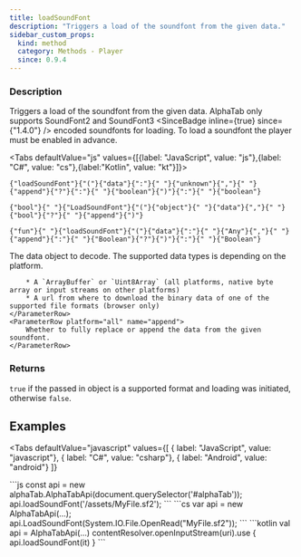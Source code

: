 ```yaml
---
title: loadSoundFont
description: "Triggers a load of the soundfont from the given data."
sidebar_custom_props:
  kind: method
  category: Methods - Player
  since: 0.9.4
---
```



<SinceBadge since="0.9.4" />

### Description
Triggers a load of the soundfont from the given data. AlphaTab only supports SoundFont2 and SoundFont3 <SinceBadge inline={true} since={"1.4.0"} /> encoded soundfonts for loading. To load a soundfont the player must be enabled in advance.

<Tabs defaultValue="js" values={[{label: "JavaScript", value: "js"},{label: "C#", value: "cs"},{label:"Kotlin", value: "kt"}]}>
<TabItem value="js">
<div className="codeBlockContainer"><div className="codeBlockContent"><pre className="codeBlock"><code className="codeBlockLines" style={{"color":"#393A34","backgroundColor":"#f6f8fa"}}><span style={{"color":"#36acaa"}}>{"loadSoundFont"}</span><span style={{"color":"#393A34"}}>{"("}</span><span style={{"color":"#36acaa"}}>{"data"}</span><span style={{"color":"#393A34"}}>{":"}</span><span style={{"color":"#393A34","backgroundColor":"#f6f8fa"}}>{" "}</span><span style={{"color":"#36acaa"}}>{"unknown"}</span><span style={{"color":"#393A34"}}>{","}</span><span style={{"color":"#393A34","backgroundColor":"#f6f8fa"}}>{" "}</span><span style={{"color":"#36acaa"}}>{"append"}</span><span style={{"color":"#393A34"}}>{"?"}</span><span style={{"color":"#393A34"}}>{":"}</span><span style={{"color":"#393A34","backgroundColor":"#f6f8fa"}}>{" "}</span><span style={{"color":"#36acaa"}}>{"boolean"}</span><span style={{"color":"#393A34"}}>{")"}</span><span style={{"color":"#393A34"}}>{":"}</span><span style={{"color":"#393A34","backgroundColor":"#f6f8fa"}}>{" "}</span><span style={{"color":"#36acaa"}}>{"boolean"}</span></code></pre></div></div>
</TabItem>
<TabItem value="cs">
<div className="codeBlockContainer"><div className="codeBlockContent"><pre className="codeBlock"><code className="codeBlockLines" style={{"color":"#393A34","backgroundColor":"#f6f8fa"}}><span style={{"color":"#36acaa"}}>{"bool"}</span><span style={{"color":"#393A34","backgroundColor":"#f6f8fa"}}>{" "}</span><span style={{"color":"#36acaa"}}>{"LoadSoundFont"}</span><span style={{"color":"#393A34"}}>{"("}</span><span style={{"color":"#36acaa"}}>{"object"}</span><span style={{"color":"#393A34","backgroundColor":"#f6f8fa"}}>{" "}</span><span style={{"color":"#36acaa"}}>{"data"}</span><span style={{"color":"#393A34"}}>{","}</span><span style={{"color":"#393A34","backgroundColor":"#f6f8fa"}}>{" "}</span><span style={{"color":"#36acaa"}}>{"bool"}</span><span style={{"color":"#393A34"}}>{"?"}</span><span style={{"color":"#393A34","backgroundColor":"#f6f8fa"}}>{" "}</span><span style={{"color":"#36acaa"}}>{"append"}</span><span style={{"color":"#393A34"}}>{")"}</span></code></pre></div></div>
</TabItem>
<TabItem value="kt">
<div className="codeBlockContainer"><div className="codeBlockContent"><pre className="codeBlock"><code className="codeBlockLines" style={{"color":"#393A34","backgroundColor":"#f6f8fa"}}><span style={{"color":"#36acaa"}}>{"fun"}</span><span style={{"color":"#393A34","backgroundColor":"#f6f8fa"}}>{" "}</span><span style={{"color":"#36acaa"}}>{"loadSoundFont"}</span><span style={{"color":"#393A34"}}>{"("}</span><span style={{"color":"#36acaa"}}>{"data"}</span><span style={{"color":"#393A34"}}>{":"}</span><span style={{"color":"#393A34","backgroundColor":"#f6f8fa"}}>{" "}</span><span style={{"color":"#36acaa"}}>{"Any"}</span><span style={{"color":"#393A34"}}>{","}</span><span style={{"color":"#393A34","backgroundColor":"#f6f8fa"}}>{" "}</span><span style={{"color":"#36acaa"}}>{"append"}</span><span style={{"color":"#393A34"}}>{":"}</span><span style={{"color":"#393A34","backgroundColor":"#f6f8fa"}}>{" "}</span><span style={{"color":"#36acaa"}}>{"Boolean"}</span><span style={{"color":"#393A34"}}>{"?"}</span><span style={{"color":"#393A34"}}>{")"}</span><span style={{"color":"#393A34"}}>{":"}</span><span style={{"color":"#393A34","backgroundColor":"#f6f8fa"}}>{" "}</span><span style={{"color":"#36acaa"}}>{"Boolean"}</span></code></pre></div></div>
</TabItem>
</Tabs>


<ParameterTable>
    <ParameterRow platform="all" name="data">
        The data object to decode. The supported data types is depending on the platform.
        
        * A `ArrayBuffer` or `Uint8Array` (all platforms, native byte array or input streams on other platforms)
        * A url from where to download the binary data of one of the supported file formats (browser only)
    </ParameterRow>
    <ParameterRow platform="all" name="append">
        Whether to fully replace or append the data from the given soundfont.
    </ParameterRow>
</ParameterTable>

### Returns 
`true` if the passed in object is a supported format and loading was initiated, otherwise `false`. 


## Examples

<Tabs
    defaultValue="javascript"
    values={[
      { label: "JavaScript", value: "javascript"},
      { label: "C#", value: "csharp"},
      { label: "Android", value: "android"}
    ]}
>
<TabItem value="javascript">
```js
const api = new alphaTab.AlphaTabApi(document.querySelector('#alphaTab'));
api.loadSoundFont('/assets/MyFile.sf2');
```
</TabItem>
<TabItem value="csharp">
```cs
var api = new AlphaTabApi<MyControl>(...);
api.LoadSoundFont(System.IO.File.OpenRead("MyFile.sf2"));
```
</TabItem>
<TabItem value="android">
```kotlin
val api = AlphaTabApi<MyControl>(...)
contentResolver.openInputStream(uri).use {
    api.loadSoundFont(it)
}
```
</TabItem>
</Tabs>
